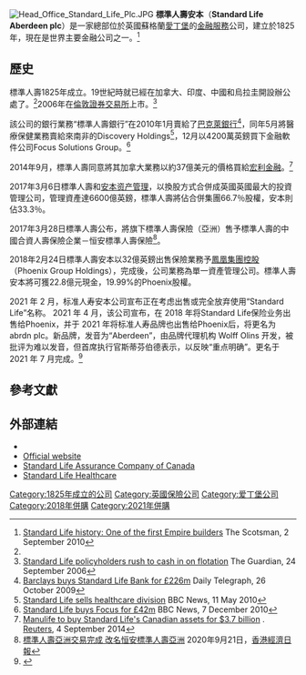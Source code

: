 {{Infobox company
| name  =  標準人壽安本<br>Standard Life Aberdeen plc
| logo  =  [[File:Standard_Life_Logo.svg|220px]]
| type  =  [[上市公司|上市公司]]
| traded_as  = {{lse|SL.}}
| foundation  =  {{start date and age|1825}}
| location  =      {{UK}}[[蘇格蘭|蘇格蘭]][[愛丁堡|愛丁堡]]
| key_people  =  David Nish（CEO）<br /> Sir Gerry Grimstone（董事長）
| industry  =  [[金融服務|金融服務]]
| products  =
| revenue  =  [[Pound_sterling|£]]14.33億（2014）<ref name=prelims>{{cite web |url=http://www.standardlife.com/static/docs/2015/financial/FullYearResults2014.pdf |title=Preliminary Results 2014 |format=PDF |date= |accessdate=21 March 2015 |deadurl=yes |archiveurl=https://web.archive.org/web/20150315023902/http://www.standardlife.com/static/docs/2015/financial/FullYearResults2014.pdf |archivedate=2015年3月15日 }}</ref>
| operating_income  =  [[Pound_sterling|£]]6.04億（2014）<ref name=prelims/>
| net_income  =  [[Pound_sterling|£]]3.76億（2014）<ref name=prelims/>
| num_employees  =  6,500（2015）<ref name="About Standard Life">{{cite web|url=http://www.standardlife.com/about/index.html|title=About Standard Life|work=standardlife.com|accessdate=21 May 2015|archive-date=2015-12-08|archive-url=https://web.archive.org/web/20151208132224/http://www.standardlife.com/about/index.html|dead-url=no}}</ref>
| parent  =
| subsid  =
| homepage  =  [http://www.standardlife.com www.standardlife.com]
| reference =
}}
[[File:Head_Office_Standard_Life_Plc.JPG|thumb]]
'''標準人壽安本'''（'''Standard Life Aberdeen plc'''）是一家總部位於英國蘇格蘭[[愛丁堡|愛丁堡]]的[[金融服務|金融服務]]公司，建立於1825年，現在是世界主要金融公司之一。<ref name=scot>[http://thescotsman.scotsman.com/scotland/Standard-Life-history-One-of.6508130.jp Standard Life history: One of the first Empire builders]{{Dead link|date=2020年4月 |bot=InternetArchiveBot |fix-attempted=yes }} The Scotsman, 2 September 2010</ref>

==歷史==
標準人壽1825年成立。19世紀時就已經在加拿大、印度、中國和烏拉圭開設辦公處了。<ref name=scot/>2006年在[[倫敦證券交易所|倫敦證券交易所]]上市。<ref>[http://www.guardian.co.uk/money/2006/sep/24/business.pensions Standard Life policyholders rush to cash in on flotation] {{Wayback|url=http://www.guardian.co.uk/money/2006/sep/24/business.pensions |date=20130118070004 }} The Guardian, 24 September 2006</ref>

該公司的銀行業務“標準人壽銀行”在2010年1月賣給了[[巴克萊銀行|巴克萊銀行]]<ref>[http://www.telegraph.co.uk/finance/newsbysector/banksandfinance/6440729/Barclays-buys-Standard-Life-Bank-for-226m.html Barclays buys Standard Life Bank for £226m] {{Wayback|url=http://www.telegraph.co.uk/finance/newsbysector/banksandfinance/6440729/Barclays-buys-Standard-Life-Bank-for-226m.html |date=20190523033724 }} Daily Telegraph, 26 October 2009</ref>，同年5月將醫療保健業務賣給來南非的Discovery Holdings<ref>[http://news.bbc.co.uk/1/hi/scotland/edinburgh_and_east/8674727.stm Standard Life sells healthcare division] BBC News, 11 May 2010</ref>，12月以4200萬英鎊買下金融軟件公司Focus Solutions Group。<ref>[http://www.bbc.co.uk/news/uk-scotland-scotland-business-11936842 Standard Life buys Focus for £42m] {{Wayback|url=http://www.bbc.co.uk/news/uk-scotland-scotland-business-11936842 |date=20190623034114 }} BBC News, 7 December 2010</ref>

2014年9月，標準人壽同意將其加拿大業務以約37億美元的價格買給[[宏利金融|宏利金融]]。<ref>[http://www.reuters.com/article/2014/09/03/us-standard-life-manulife-finl-mergers-idUSKBN0GY2I420140903 Manulife to buy Standard Life's Canadian assets for $3.7 billion] {{Wayback|url=http://www.reuters.com/article/2014/09/03/us-standard-life-manulife-finl-mergers-idUSKBN0GY2I420140903 |date=20150924204049 }}. [[Reuters|Reuters]], 4 September 2014</ref>

2017年3月6日標準人壽和[[安本资产管理|安本资产管理]]，以換股方式合併成英國英國最大的投資管理公司，管理資產達6600億英鎊，標準人壽將佔合併集團66.7％股權，安本則佔33.3％。

2017年3月28日標準人壽公布，將旗下標準人壽保險（亞洲）售予標準人壽的中國合資人壽保險企業－恒安標準人壽保險<REF>
[https://inews.hket.com/article/2758461/%E6%A8%99%E6%BA%96%E4%BA%BA%E5%A3%BD%E4%BA%9E%E6%B4%B2%E4%BA%A4%E6%98%93%E5%AE%8C%E6%88%90%20%20%E6%94%B9%E5%90%8D%E6%81%92%E5%AE%89%E6%A8%99%E6%BA%96%E4%BA%BA%E5%A3%BD%E4%BA%9E%E6%B4%B2 標準人壽亞洲交易完成 改名恒安標準人壽亞洲] {{Wayback|url=https://inews.hket.com/article/2758461/%E6%A8%99%E6%BA%96%E4%BA%BA%E5%A3%BD%E4%BA%9E%E6%B4%B2%E4%BA%A4%E6%98%93%E5%AE%8C%E6%88%90%20%20%E6%94%B9%E5%90%8D%E6%81%92%E5%AE%89%E6%A8%99%E6%BA%96%E4%BA%BA%E5%A3%BD%E4%BA%9E%E6%B4%B2 |date=20201022082153 }}2020年9月21日，[[香港經濟日報|香港經濟日報]]
</REF>。 

2018年2月24日標準人壽安本以32億英鎊出售保險業務予[[鳳凰集團控股|鳳凰集團控股]]（Phoenix Group Holdings），完成後，公司業務為單一資產管理公司。標準人壽安本將可獲22.8億元現金，19.99%的Phoenix股權。

2021 年 2 月，标准人寿安本公司宣布正在考虑出售或完全放弃使用“Standard Life”名称。 2021 年 4 月，该公司宣布，在 2018 年将Standard Life保险业务出售给Phoenix，并于 2021 年将标准人寿品牌也出售给Phoenix后，将更名为 abrdn plc。新品牌，发音为“Aberdeen”，由品牌代理机构 Wolff Olins 开发，被批评为难以发音，但首席执行官斯蒂芬伯德表示，以反映“重点明确”。更名于 2021 年 7 月完成。<ref>{{cite web|url=https://www.mg21.com/slfpy.html|title=英国最大的活跃资产管理公司：标准人寿安本abrdn plc(SLFPY)|publisher=美股之家|date=2021-09-23|access-date=2021-09-24|archive-date=2021-09-24|archive-url=https://web.archive.org/web/20210924093741/https://www.mg21.com/slfpy.html|dead-url=no}}</ref>

==參考文獻==
{{Reflist|2}}

==外部連結==
{{commons category|Standard Life}}
*{{url|www.standardlife.hk/main/public_home.aspx?module_id=MO04&sub_module_id=SUB0401&func_id=FN040101&lang=ch|官方網站}}{{繁體中文}}
* [http://ukgroup.standardlife.com/html/index.html Official website] {{Wayback|url=http://ukgroup.standardlife.com/html/index.html |date=20080511193923 }}{{en}}
* [https://web.archive.org/web/20110226232059/http://standardlife.ca/ Standard Life Assurance Company of Canada]
* [https://web.archive.org/web/20080828135905/http://standardlifehealthcare.co.uk/ Standard Life Healthcare]

{{Coord|55.948312|N|3.207092|W|display=title}}
{{主要保险公司}}
{{FTSE 100}}
{{Authority control}}
[[Category:1825年成立的公司|Category:1825年成立的公司]]
[[Category:英國保險公司|Category:英國保險公司]]
[[Category:爱丁堡公司|Category:爱丁堡公司]]
[[Category:2018年併購|Category:2018年併購]]
[[Category:2021年併購|Category:2021年併購]]